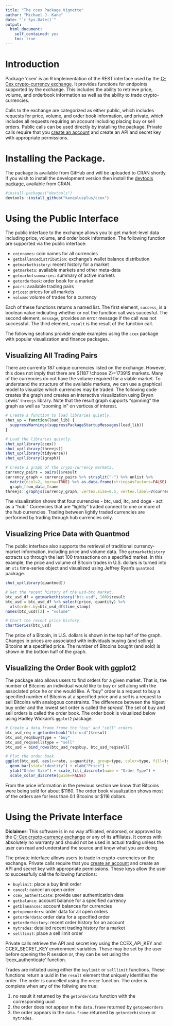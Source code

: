 ```yaml
---
title: "The ccex Package Vignette"
author: "Michael J. Kane"
date: "`r Sys.Date()`"
output:
  html_document:
    self_contained: yes
    toc: true    
---
```

<!--
%\VignetteEngine{knitr::rmarkdown}
-->

# Introduction

Package 'ccex' is an R implementation of the REST interface used by the
[C-Cex crypto-currency exchange](https://c-cex.com/). It provides
functions for endpoints supported by the exchange. This includes the
ability to retrieve price, volume, and orderbook information as well as
the ability to trade crypto-currencies.

Calls to the exchange are categorized as either public, which includes
requests for price, volume, and order book information, and private,
which includes all requests requiring an account including placing buy
or sell orders. Public calls can be used directly by installing the
package. Private calls require that you [create an
account](https://c-cex.com/?id=reg) and create an API and secret key
with appropriate permissions.

# Installing the Package.

The package is available from GitHub and will be uploaded to CRAN
shortly. If you wish to install the development version then install the
[devtools package](https://CRAN.R-project.org/package=devtools), available
from CRAN.

```r
#install.packages("devtools")
devtools::install_github("kaneplusplus/ccex")
```

# Using the Public Interface

The public interface to the exchange allows you to get market-level
data including price, volume, and order book information. The following function
are supported via the public interface:

- ```coinnames```: coin names for all currencies
- ```getballancedistribution```: exchange's wallet balance distribution
- ```getmarkethistory```: recent history for a market
- ```getmarkets```: available markets and other meta-data
- ```getmarketsummaries```: summary of active markets
- ```getorderbook```: order book for a market
- ```pairs```: available trading pairs
- ```prices```: prices for all markets
- ```volume```: volume of trades for a currency

Each of these functions returns a named list. The first element, ```success```, is
a boolean value indicating whether or not the function call was succesful. The
second element, ```message```, provides an error message if the call was not successful.
The third element, ```result``` is the result of the function call.

The following sections provide simple examples using the ```ccex``` package with
popular visualization and finance packages.

## Visualizing All Trading Pairs

There are currently 187 unique 
currencies listed on the exchange. However, this does not imply that there are ${187 \choose 2}=17391$ markets. Many of the currencies do not have the volume required for a viable market. To understand
the structure of the available markets, we can use a graphical model to visualize which currencies
may be traded. The following code creates the graph and creates an interactive visualization 
using Bryan Lewis' ```threejs``` library. Note that the result graph supports "spinning" the
graph as well as "zooming in" on vertices of interest.

```r
# Create a function to load libraries quietly.
shut_up = function(load_lib) {
  suppressWarnings(suppressPackageStartupMessages(load_lib))
}

# Load the libraries quietly.
shut_up(library(ccex))
shut_up(library(threejs))
shut_up(library(tidyverse))
shut_up(library(igraph))

# Create a graph of the crypo-currency markets.
currency_pairs = pairs()$result
currency_graph = currency_pairs %>% strsplit("-") %>% unlist %>% 
  matrix(ncol=2, byrow=TRUE) %>% as.data.frame(stringsAsFactors=FALSE) %>% 
  graph_from_data_frame
threejs::graphjs(currency_graph, vertex.size=0.5, vertex.label=V(currency_graph)$name, edge.width=0.25)
```

The visualization shows that four currencies - btc, usd, ltc, and doge - act as a "hub." 
Currencies that are "lightly" traded connect to one or more of the hub currencies. Trading
between lightly traded currencies are performed by trading through hub currencies only.

## Visualizing Price Data with Quantmod

The public interface also supports the retrieval of traditional currency-market information,
including price and volume data. The ```getmarkethistory``` extracts up through the last 
100 transactions on a specified market. In this example, the price and volume of Bitcoin
trades in U.S. dollars is turned into an ```xts``` time-series object and visualized 
using Jeffrey Ryan's ```quantmod``` package.

```r
shut_up(library(quantmod))

# Get the recent history of the usd-btc market.
btc_usd_df = getmarkethistory("btc-usd", 100)$result
btc_usd = btc_usd_df %>% select(price, quantity) %>% 
  xts(order.by=btc_usd_df$time_stamp)
names(btc_usd)[2] = "volume"

# Chart the recent price history.
chartSeries(btc_usd)
```

The price of a Bitcoin, in U.S. dollars is shown in the top half of the graph. Changes in prices are associated with individuals buying (and selling)
Bitcoins at a specified price. The number of Bitcoins bought (and sold) is shown in the bottom half of the graph.

## Visualizing the Order Book with ggplot2

The package also allows users to find orders for a given market. That is, the number of Bitcoins an individual would like to buy or sell
along with the associated price he or she would like. A "buy" order is a request to buy a specified number of Bitcoins at a specified price
and a sell is a request to sell Bitcoins with analogous constraints. The difference between the higest buy order and the lowest sell order
is called the *spread*. The set of buy and sell orders is called the order book. The order book is visualized below using Hadley Wickam's
```ggplot2``` package.

```r
# Create a data.frame frome the "buy" and "sell" orders.
btc_usd_req = getorderbook("btc-usd")$result
btc_usd_req$buy$type = "buy"
btc_usd_req$sell$type = "sell"
btc_usd = bind_rows(btc_usd_req$buy, btc_usd_req$sell)

# Plot the order book.
ggplot(btc_usd, aes(x=rate, y=quantity, group=type, color=type, fill=type)) + 
  geom_bar(stat="identity") + xlab("Price") +
  ylab("Order Size") + scale_fill_discrete(name = "Order Type") + 
  scale_color_discrete(guide=FALSE)
```

From the price information in the previous section we know that Bitcoins were being sold for about $1160. The order book visualization
shows most of the orders are for less than 0.1 Bitcoins or $116 dollars.

# Using the Private Interface 

__Diclaimer:__ This software is in no way affiliated, endorsed, or 
approved by the [C-Cex crypto-currency exchange](https://c-cex.com/) or any of its affiliates. It comes with absolutely no warranty and 
should not be used in actual trading unless the user can read and understand the source and know what you are doing.

The private interface allows users to trade in crypto-currencies on the exchange. 
Private calls require that you [create an account](https://c-cex.com/?id=reg) and create an API and secret key
with appropriate permissions. These keys allow the user to successfully call the following functions:

- ```buylimit```: place a buy limit order
- ```cancel```: cancel an open order
- ```ccex_authenticate```: provide user authentication data
- ```getbalance```: account balance for a specified currency
- ```getblanances```: account balances for currencies
- ```getopenorders```: order data for all open orders
- ```getorderdata```: order data for a specified order
- ```getorderhistory```: recent order history for an account 
- ```mytrades```: detailed recent trading history for a market
- ```selllimit```: place a sell limit order

Private calls retrieve the API and secret key using the CCEX\_API\_KEY
and CCEX\_SECRET\_KEY environment variables. These may be set by the
user before opening the R session or, they can be set using the
'ccex\_authenticate' function.

Trades are initiated using either the ```buylimit``` or ```selllimit``` functions. These functions return
a uuid in the ```result``` element that uniquely identifies the order. The order is cancelled using the
```order``` function. The order is complete when any of the follwing are true:

1. no result it returned by the ```getorderdata``` function with the corresponding uuid
2. the order does not appear in the ```data.frame``` returned by ```getopenorders```
3. the order appears in the ```data.frame``` returned by ```getorderhistory``` or ```mytrades```.
